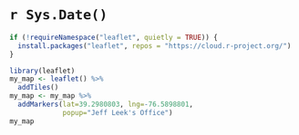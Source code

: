 
# `r Sys.Date()`

```r
if (!requireNamespace("leaflet", quietly = TRUE)) {
  install.packages("leaflet", repos = "https://cloud.r-project.org/")
}

```

```r
library(leaflet)
my_map <- leaflet() %>% 
  addTiles()
my_map <- my_map %>%
  addMarkers(lat=39.2980803, lng=-76.5898801, 
             popup="Jeff Leek's Office")
my_map
```